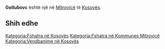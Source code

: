 {{Fshat në 
 | Emri                = Gollubovc
 | EmriAlt                = 
 | NAME_SHORT_FORM=      
 | NAME_GENERIC=      
 | NAME_SORT_NAME_RO=      GOLLUBOVC
 | FULL_NAME_RO = Gollubovc
 | FULL_NAME_ND_RO=Gollubovc
 | SORT_NAME_RG=GOLLUBOVC
 | FULL_NAME_RG=Gollubovc
 | FULL_NAME_ND_RG=Gollubovc
 | SRP_NAME_SHORT_FORM=      
 | SRP_NAME_GENERIC=      
 | SRP_NAME_SORT_NAME_RO=      
 | SRP_FULL_NAME_RO = 
 | SRP_FULL_NAME_ND_RO=
 | SRP_SORT_NAME_RG=
 | SRP_FULL_NAME_RG=
 | SRP_FULL_NAME_ND_RG=
 | Emri (Rasa dhanore) = 
 | Figura              = 
 | Shteti              = Kosovo
 | Komuna              = Mitrovicë
 | Kodi postar         = 
 | Sipërfaqja          = 

 | Popullsia           = 

 | Regj. i popullsisë  = 
 | Dend. e popullsisë  = 
 | Faqja zyrtare       = 
 <!--- Koordinatat ----> 
 | Gjerësia            = 42.6
 | Gjatësia            = 20.783333
 | Lartësia            = 
}}
'''Gollubovc''' është një [[]] në [[Mitrovicë]] të [[Kosovës]].

<!-- == Gjeografia == -->
<!-- == Historia == -->
<!-- == Demografia == -->
== Shih edhe ==
{{Komuna Mitrovicë}}
{{Kosovo-Administrata-Cung}}

[[Kategoria:Fshatra në Kosovës]]
[[Kategoria:Fshatra në Kommunes Mitrovicë]]
[[Kategoria:Vendbanime në Kosovës]]